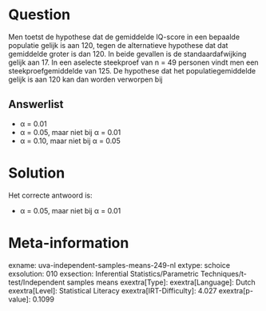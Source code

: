Question
========

Men toetst de hypothese dat de gemiddelde IQ-score in een bepaalde
populatie gelijk is aan 120, tegen de alternatieve hypothese dat dat
gemiddelde groter is dan 120. In beide gevallen is de standaardafwijking
gelijk aan 17. In een aselecte steekproef van n = 49 personen vindt men
een steekproefgemiddelde van 125. De hypothese dat het
populatiegemiddelde gelijk is aan 120 kan dan worden verworpen bij

Answerlist
----------

* α = 0.01
* α = 0.05, maar niet bij α = 0.01
* α = 0.10, maar niet bij α = 0.05

Solution
========

Het correcte antwoord is: 

* α = 0.05, maar niet bij α = 0.01

Meta-information
================
exname: uva-independent-samples-means-249-nl
extype: schoice
exsolution: 010
exsection: Inferential Statistics/Parametric Techniques/t-test/Independent samples means
exextra[Type]: 
exextra[Language]: Dutch
exextra[Level]: Statistical Literacy
exextra[IRT-Difficulty]: 4.027
exextra[p-value]: 0.1099
